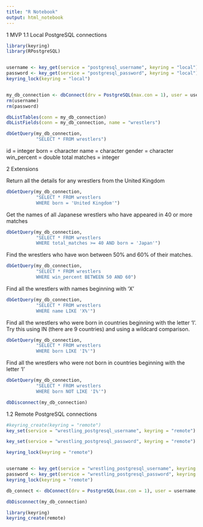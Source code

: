 ```yaml
---
title: "R Notebook"
output: html_notebook
---
```


1 MVP
1.1 Local PostgreSQL connections
```r
library(keyring)
library(RPostgreSQL)


username <- key_get(service = "postgresql_username", keyring = "local")
password <- key_get(service = "postgresql_password", keyring = "local")
keyring_lock(keyring = "local")


my_db_connection <- dbConnect(drv = PostgreSQL(max.con = 1), user = username, password = password, dbname = 'wrestling', host='localhost')
rm(username)
rm(password)
```

```r

dbListTables(conn = my_db_connection)
dbListFields(conn = my_db_connection, name = "wrestlers")


```

```r
dbGetQuery(my_db_connection,
           "SELECT * FROM wrestlers")
```


id = integer
born = character
name = character
gender = character
win_percent = double
total matches = integer






2 Extensions

Return all the details for any wrestlers from the United Kingdom
```r
dbGetQuery(my_db_connection,
           "SELECT * FROM wrestlers
           WHERE born = 'United Kingdom'")
```

Get the names of all Japanese wrestlers who have appeared in 40 or more matches
```r
dbGetQuery(my_db_connection,
           "SELECT * FROM wrestlers
           WHERE total_matches >= 40 AND born = 'Japan'")
```


Find the wrestlers who have won between 50% and 60% of their matches.
```r
dbGetQuery(my_db_connection,
           "SELECT * FROM wrestlers
           WHERE win_percent BETWEEN 50 AND 60")
```

Find all the wrestlers with names beginning with ‘X’
```r
dbGetQuery(my_db_connection,
           "SELECT * FROM wrestlers
           WHERE name LIKE 'X%'")
```


Find all the wrestlers who were born in countries beginning with the letter ‘I’. Try this using IN (there are 9 countries) and using a wildcard comparison.
```r
dbGetQuery(my_db_connection,
           "SELECT * FROM wrestlers
           WHERE born LIKE 'I%'")
```







Find all the wrestlers who were not born in countries beginning with the letter ‘I’
```r
dbGetQuery(my_db_connection,
           "SELECT * FROM wrestlers
           WHERE born NOT LIKE 'I%'")
```

























```r
dbDisconnect(my_db_connection)
```


1.2 Remote PostgreSQL connections
```r
#keyring_create(keyring = "remote")
key_set(service = "wrestling_postgresql_username", keyring = "remote")

key_set(service = "wrestling_postgresql_password", keyring = "remote")

keyring_lock(keyring = "remote")
```


```r
```







```r
username <- key_get(service = "wrestling_postgresql_username", keyring = "remote")
password <- key_get(service = "wrestling_postgresql_password", keyring = "remote")
keyring_lock(keyring = "remote")

db_connect <- dbConnect(drv = PostgreSQL(max.con = 1), user = username, password = password, dbname = 'mvhbdgdk', host = '34.245.37.126')
```


```r
dbDisconnect(my_db_connection)
```


```r
library(keyring)
keyring_create(remote)
```































